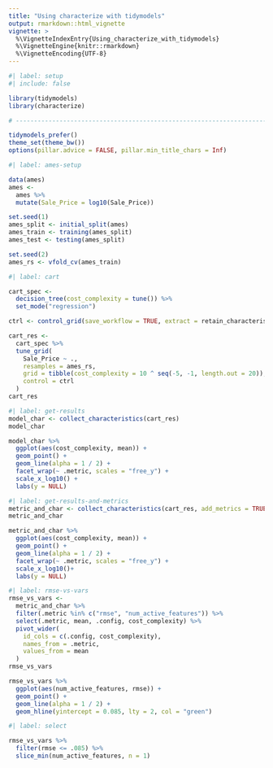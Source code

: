 ```yaml
---
title: "Using characterize with tidymodels"
output: rmarkdown::html_vignette
vignette: >
  %\VignetteIndexEntry{Using_characterize_with_tidymodels}
  %\VignetteEngine{knitr::rmarkdown}
  %\VignetteEncoding{UTF-8}
---
```


```r
#| label: setup
#| include: false

library(tidymodels)
library(characterize)

# ------------------------------------------------------------------------------

tidymodels_prefer()
theme_set(theme_bw())
options(pillar.advice = FALSE, pillar.min_title_chars = Inf)
```


```r
#| label: ames-setup

data(ames)
ames <-
  ames %>%
  mutate(Sale_Price = log10(Sale_Price))

set.seed(1)
ames_split <- initial_split(ames)
ames_train <- training(ames_split)
ames_test <- testing(ames_split)

set.seed(2)
ames_rs <- vfold_cv(ames_train)
```


```r
#| label: cart

cart_spec <- 
  decision_tree(cost_complexity = tune()) %>% 
  set_mode("regression")

ctrl <- control_grid(save_workflow = TRUE, extract = retain_characteristics)

cart_res <-
  cart_spec %>%
  tune_grid(
    Sale_Price ~ .,
    resamples = ames_rs,
    grid = tibble(cost_complexity = 10 ^ seq(-5, -1, length.out = 20)),
    control = ctrl
  )
cart_res
```

```r
#| label: get-results
model_char <- collect_characteristics(cart_res)
model_char

model_char %>% 
  ggplot(aes(cost_complexity, mean)) + 
  geom_point() + 
  geom_line(alpha = 1 / 2) + 
  facet_wrap(~ .metric, scales = "free_y") + 
  scale_x_log10() +
  labs(y = NULL)

```


```r
#| label: get-results-and-metrics
metric_and_char <- collect_characteristics(cart_res, add_metrics = TRUE)
metric_and_char

metric_and_char %>% 
  ggplot(aes(cost_complexity, mean)) + 
  geom_point() + 
  geom_line(alpha = 1 / 2) + 
  facet_wrap(~ .metric, scales = "free_y") + 
  scale_x_log10()+
  labs(y = NULL)
```



```r
#| label: rmse-vs-vars
rmse_vs_vars <- 
  metric_and_char %>% 
  filter(.metric %in% c("rmse", "num_active_features")) %>% 
  select(.metric, mean, .config, cost_complexity) %>% 
  pivot_wider(
    id_cols = c(.config, cost_complexity),
    names_from = .metric,
    values_from = mean
  )
rmse_vs_vars

rmse_vs_vars %>%
  ggplot(aes(num_active_features, rmse)) + 
  geom_point() + 
  geom_line(alpha = 1 / 2) +
  geom_hline(yintercept = 0.085, lty = 2, col = "green")
```


```r
#| label: select

rmse_vs_vars %>% 
  filter(rmse <= .085) %>% 
  slice_min(num_active_features, n = 1)
```


